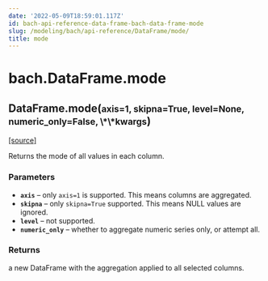 ```yaml
---
date: '2022-05-09T18:59:01.117Z'
id: bach-api-reference-data-frame-bach-data-frame-mode
slug: /modeling/bach/api-reference/DataFrame/mode/
title: mode
---
```


# bach.DataFrame.mode

<div className="method">

<h2 className="signature-method"><span className="additional-name">DataFrame.</span><span className="name">mode(</span><small className="parameter-list"><span className="parameter" id="axis">axis=1</span>, <span className="parameter" id="skipna">skipna=True</span>, <span className="parameter" id="level">level=None</span>, <span className="parameter" id="numeric_only">numeric_only=False</span>, <span className="parameter" id="**">\*\*kwargs</span></small>)</h2>


&#8203;<span className="view-source">[[source]](https://github.com/objectiv/objectiv-analytics/blob/main/bach/bach/dataframe.py)</span>

<div className="content">

Returns the mode of all values in each column.


### Parameters

* **`axis`** – only `axis=1` is supported. This means columns are aggregated.
* **`skipna`** – only `skipna=True` supported. This means NULL values are ignored.
* **`level`** – not supported.
* **`numeric_only`** – whether to aggregate numeric series only, or attempt all.



### Returns

a new DataFrame with the aggregation applied to all selected columns.



</div>


</div>
